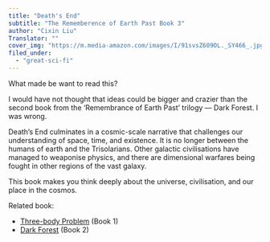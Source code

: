 ```yaml
---
title: "Death's End"
subtitle: "The Rememberence of Earth Past Book 3"
author: "Cixin Liu"
Translator: ""
cover_img: "https://m.media-amazon.com/images/I/91svsZ609OL._SY466_.jpg"
filed_under:
  - "great-sci-fi"
---
```


What made be want to read this?

I would have not thought that ideas could be bigger and crazier than the second book from the ‘Remembrance of Earth Past’ trilogy — Dark Forest. I was wrong. 

Death’s End culminates in a cosmic-scale narrative that challenges our understanding of space, time, and existence. It is no longer between the humans of earth and the Trisolarians. Other galactic civilisations have managed to weaponise physics, and there are dimensional warfares being fought in other regions of the vast galaxy.

This book makes you think deeply about the universe, civilisation, and our place in the cosmos.

Related book:
- [Three-body Problem](/bookshelf/cixin-liu-the-tree-body-problem) (Book 1)
- [Dark Forest](/bookshelf/cixin-liu-dark-forest) (Book 2)
